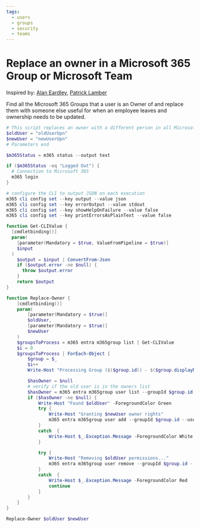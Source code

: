 ```yaml
---
tags:  
  - users
  - groups
  - security
  - teams
---
```



# Replace an owner in a Microsoft 365 Group or Microsoft Team

Inspired by: [Alan Eardley](https://blog.eardley.org.uk/2021/04/managing-teams-movers-and-leavers/), [Patrick Lamber](https://www.nubo.eu/Replace-Owners-In-A-Microsoft-Group-Or-Team/)

Find all the Microsoft 365 Groups that a user is an Owner of and replace them with someone else useful for when an employee leaves and ownership needs to be updated.

<Tabs>
  <TabItem value="PowerShell">

  ```powershell
  # This script replaces an owner with a different person in all Microsoft 365 Groups
  $oldUser = "oldUserUpn"
  $newUser = "newUserUpn"
  # Parameters end

  $m365Status = m365 status --output text

  if ($m365Status -eq "Logged Out") {
    # Connection to Microsoft 365
    m365 login
  }

  # configure the CLI to output JSON on each execution
  m365 cli config set --key output --value json
  m365 cli config set --key errorOutput --value stdout
  m365 cli config set --key showHelpOnFailure --value false
  m365 cli config set --key printErrorsAsPlainText --value false

  function Get-CLIValue {
    [cmdletbinding()]
    param(
      [parameter(Mandatory = $true, ValueFromPipeline = $true)]
      $input
    )
      $output = $input | ConvertFrom-Json
      if ($output.error -ne $null) {
        throw $output.error
      }
      return $output
  }

  function Replace-Owner {
      [cmdletbinding()]
      param(
          [parameter(Mandatory = $true)]
          $oldUser,
          [parameter(Mandatory = $true)]
          $newUser
      )
      $groupsToProcess = m365 entra m365group list | Get-CLIValue  
      $i = 0
      $groupsToProcess | ForEach-Object {
          $group = $_
          $i++
          Write-Host "Processing Group ($($group.id)) - $($group.displayName) - ($i/$($groupsToProcess.Length))" -ForegroundColor DarkGray
  
          $hasOwner = $null
          # verify if the old user is in the owners list
          $hasOwner = m365 entra m365group user list --groupId $group.id --role owner --query "[?userPrincipalName=='$oldUser'].[id]" | Get-CLIValue
          if ($hasOwner -ne $null) {
              Write-Host "Found $oldUser" -ForegroundColor Green
              try {
                  Write-Host "Granting $newUser owner rights"
                  m365 entra m365group user add --groupId $group.id --userNames $newUser --role Owner | Get-CLIValue
              }
              catch  {
                  Write-Host $_.Exception.Message -ForegroundColor White
              }

              try {
                  Write-Host "Removing $oldUser permissions..."
                  m365 entra m365group user remove --groupId $group.id --userNames $oldUser | Get-CLIValue
              }
              catch  {
                  Write-Host $_.Exception.Message -ForegroundColor Red
                  continue
              }
          }
      }
  }

  Replace-Owner $oldUser $newUser
  ```

  </TabItem>
</Tabs>

